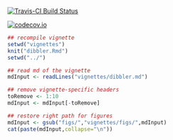 [![Travis-CI Build Status](https://travis-ci.org/thibautjombart/dibbler.png?branch=master)](https://travis-ci.org/thibautjombart/dibbler)

[![codecov.io](https://codecov.io/github/thibautjombart/dibbler/coverage.svg?branch=master)](https://codecov.io/github/thibautjombart/dibbler?branch=master)



```r
## recompile vignette
setwd("vignettes")
knit("dibbler.Rmd")
setwd("../")
```

```r
## read md of the vignette
mdInput <- readLines("vignettes/dibbler.md")

## remove vignette-specific headers
toRemove <- 1:10
mdInput <- mdInput[-toRemove]

## restore right path for figures
mdInput <- gsub("figs/","vignettes/figs/",mdInput)
cat(paste(mdInput,collapse="\n"))
```

